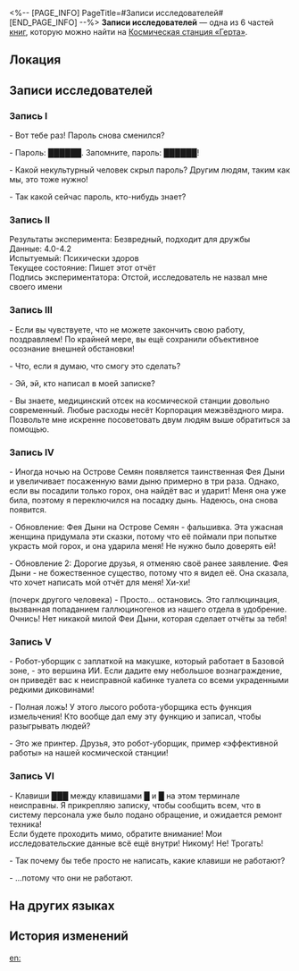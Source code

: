 <%-- [PAGE_INFO]
PageTitle=#Записи исследователей#
[END_PAGE_INFO] --%>
{{Дополнить}}
{{Книга Инфобокс
|id           = 141
|Название     = 
|Изображение  = Записи с КСГ.png
|Мир          = Космическая станция «Герта»
|Томов        = 6
|Автор        = <!--нужно добавить-->
|Описание     = Записи исследователей космической станции, в которых они оставляют сообщения друг для друга.
|Том1         = {{tx}}
|Источник1    = {{tx|Отсутствует источник}}
|Том2         = {{tx}}
|Источник2    = {{tx|Отсутствует источник}}
|Том3         = {{tx}}
|Источник3    = {{tx|Отсутствует источник}}
|Том4         = {{tx}}
|Источник4    = {{tx|Отсутствует источник}}
|Том5         = {{tx}}
|Источник5    = {{tx|Отсутствует источник}}
|Том6         = {{tx}}
|Источник6    = {{tx|Отсутствует источник}}
|Персонажи    = 
|Фракции      = 
}}
'''Записи исследователей''' — одна из 6 частей [[Книги|книг]], которую можно найти на [[Космическая станция «Герта»]].

==Локация==
{{Отметка карты|<!--название карты-->|<!--id отметки-->}}

==Записи исследователей==
===Запись I===
- Вот тебе раз! Пароль снова сменился?

- Пароль: ██████. Запомните, пароль: ██████!

- Какой некультурный человек скрыл пароль? Другим людям, таким как мы, это тоже нужно!

- Так какой сейчас пароль, кто-нибудь знает?

===Запись II===
Результаты эксперимента: Безвредный, подходит для дружбы<br />
Данные: 4.0-4.2<br />
Испытуемый: Психически здоров<br />
Текущее состояние: Пишет этот отчёт<br />
Подпись экспериментатора: Отстой, исследователь не назвал мне своего имени

===Запись III===
- Если вы чувствуете, что не можете закончить свою работу, поздравляем! По крайней мере, вы ещё сохранили объективное осознание внешней обстановки!

- Что, если я думаю, что смогу это сделать?

- Эй, эй, кто написал в моей записке?

- Вы знаете, медицинский отсек на космической станции довольно современный. Любые расходы несёт Корпорация межзвёздного мира. Позвольте мне искренне посоветовать двум людям выше обратиться за помощью.

===Запись IV===
- Иногда ночью на Острове Семян появляется таинственная Фея Дыни и увеличивает посаженную вами дыню примерно в три раза. Однако, если вы посадили только горох, она найдёт вас и ударит! Меня она уже била, поэтому я переключился на посадку дынь. Надеюсь, она снова появится.

- Обновление: Фея Дыни на Острове Семян - фальшивка. Эта ужасная женщина придумала эти сказки, потому что её поймали при попытке украсть мой горох, и она ударила меня! Не нужно было доверять ей!

- Обновление 2: Дорогие друзья, я отменяю своё ранее заявление. Фея Дыни - не божественное существо, потому что я видел её. Она сказала, что хочет написать мой отчёт для меня! Хи-хи!

(почерк другого человека) - Просто... остановись. Это галлюцинация, вызванная попаданием галлюциногенов из нашего отдела в удобрение. Очнись! Нет никакой милой Феи Дыни, которая сделает отчёты за тебя!

===Запись V===
- Робот-уборщик с заплаткой на макушке, который работает в Базовой зоне, - это вершина ИИ. Если дадите ему небольшое вознаграждение, он приведёт вас к неисправной кабинке туалета со всеми украденными редкими диковинами!

- Полная ложь! У этого лысого робота-уборщика есть функция измельчения! Кто вообще дал ему эту функцию и записал, чтобы разыгрывать людей?

- Это же принтер. Друзья, это робот-уборщик, пример «эффективной работы» на нашей космической станции!

===Запись VI===
- Клавиши ███ между клавишами █ и █ на этом терминале неисправны. Я прикрепляю записку, чтобы сообщить всем, что в систему персонала уже было подано обращение, и ожидается ремонт техника!<br />
Если будете проходить мимо, обратите внимание! Мои исследовательские данные всё ещё внутри! Никому! Не! Трогать!

- Так почему бы тебе просто не написать, какие клавиши не работают?

- ...потому что они не работают.

==На других языках==
{{На других языках
|en   = Researchers' Memo Notes
|zhs  = 科员们的留言便条
|zht  = 組員們的留言便條
|ja   = スタッフたちの伝言のメモ
|ko   = 연구원들의 남김말 메모
|es   = Notas de los investigadores
|fr   = Notes de service des chercheurs
|ru   = Записи исследователей
|th   = โน้ตของเหล่านักวิจัย
|vi   = Tin Nhắn Của Nhà Nghiên Cứu
|de   = Notizen der Forscher
|id   = Catatan Memo Peneliti
|pt   = Anotações dos Pesquisadores
}}

==История изменений==
{{История изменений|3.5}}

[[en:]]